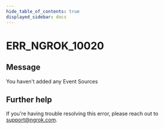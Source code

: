 ```yaml
---
hide_table_of_contents: true
displayed_sidebar: docs
---
```



# ERR_NGROK_10020

## Message

You haven't added any Event Sources

<ErrorDetails error="err_ngrok_10020" />

## Further help

If you're having trouble resolving this error, please reach out to [support@ngrok.com](mailto:support@ngrok.com?subject=Help%20with%20ERR_NGROK_10020).
